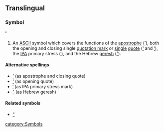 ==Translingual==
===Symbol===
''' ' '''

#An [[ASCII]] symbol which covers the functions of the [[apostrophe]] ([[’]]), both the opening and closing single [[quotation mark]] or [[single]] [[quote]] ([[‘]] and [[’]]), the [[IPA]] primary stress ([[ˈ]]), and the Hebrew [[geresh]] ([[׳]]).

====Alternative spellings====
*[[’]] (as apostrophe and closing quote)
*[[‘]] (as opening quote)
*[[ˈ]] (as IPA primary stress mark)
*[[׳]] (as Hebrew geresh)

====Related symbols====
*[["]]

[[category:Symbols]]